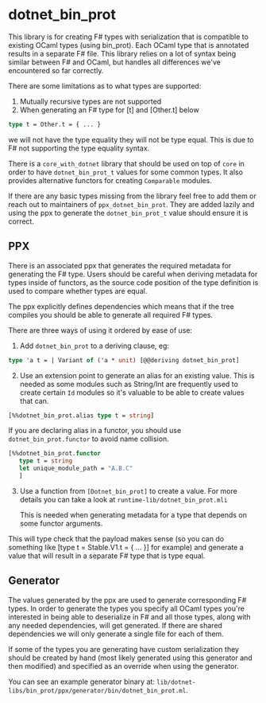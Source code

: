 # dotnet_bin_prot

This library is for creating F# types with serialization that is
compatible to existing OCaml types (using bin_prot). Each OCaml type
that is annotated results in a separate F# file. This library relies
on a lot of syntax being similar between F# and OCaml, but handles all
differences we've encountered so far correctly.

There are some limitations as to what types are supported:
1. Mutually recursive types are not supported
2. When generating an F# type for [t] and [Other.t] below

```ocaml skip
type t = Other.t = { ... }
```

we will not have the type equality they will not be type equal. This
is due to F# not supporting the type equality syntax.

There is a `core_with_dotnet` library that should be used on top of
`core` in order to have `dotnet_bin_prot_t` values for some common
types. It also provides alternative functors for creating `Comparable`
modules.

If there are any basic types missing from the library feel free to add
them or reach out to maintainers of `ppx_dotnet_bin_prot`. They are
added lazily and using the ppx to generate the `dotnet_bin_prot_t`
value should ensure it is correct.

## PPX

There is an associated ppx that generates the required metadata for
generating the F# type. Users should be careful when deriving metadata
for types inside of functors, as the source code position of the type
definition is used to compare whether types are equal.

The ppx explicitly defines dependencies which means that if the tree
compiles you should be able to generate all required F# types.

There are three ways of using it ordered by ease of use:
1. Add `dotnet_bin_prot` to a deriving clause, eg:

```ocaml skip
type 'a t = | Variant of ('a * unit) [@@deriving dotnet_bin_prot]
```

2. Use an extension point to generate an alias for an existing value.
   This is needed as some modules such as String/Int are frequently
   used to create certain `Id` modules so it's valuable to be able to
   create values that can.

```ocaml skip
[%%dotnet_bin_prot.alias type t = string]
```

If you are declaring alias in a functor, you should use
`dotnet_bin_prot.functor` to avoid name collision.

```ocaml skip
[%%dotnet_bin_prot.functor
   type t = string
   let unique_module_path = "A.B.C"
   ]
```

3. Use a function from `[Dotnet_bin_prot]` to create a value. For more
   details you can take a look at `runtime-lib/dotnet_bin_prot.mli`

   This is needed when generating metadata for a type that depends on
   some functor arguments.


This will type check that the payload makes sense (so you can do
something like [type t = Stable.V1.t = { ... }] for example) and
generate a value that will result in a separate F# type that is type
equal.

## Generator
The values generated by the ppx are used to generate corresponding F#
types. In order to generate the types you specify all OCaml types
you're interested in being able to deserialize in F# and all those
types, along with any needed dependencies, will get generated. If
there are shared dependencies we will only generate a single file for
each of them.

If some of the types you are generating have custom serialization they
should be created by hand (most likely generated using this generator
and then modified) and specified as an override when using the
generator.

You can see an example generator binary at:
`lib/dotnet-libs/bin_prot/ppx/generator/bin/dotnet_bin_prot.ml`.
